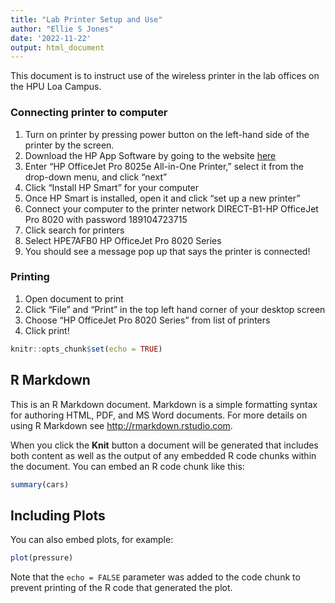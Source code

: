 ```yaml
---
title: "Lab Printer Setup and Use"
author: "Ellie S Jones"
date: '2022-11-22'
output: html_document
---
```


This document is to instruct use of the wireless printer in the lab offices on the HPU Loa Campus. 

### Connecting printer to computer

1. Turn on printer by pressing power button on the left-hand side of the printer by the screen.
2. Download the HP App Software by going to the website [here](123.hp.com)
3. Enter "HP OfficeJet Pro 8025e All-in-One Printer," select it from the drop-down menu, and click "next"
4. Click "Install HP Smart" for your computer
5. Once HP Smart is installed, open it and click "set up a new printer"
6. Connect your computer to the printer network DIRECT-B1-HP OfficeJet Pro 8020 with password 189104723715
7. Click search for printers
8. Select HPE7AFB0 HP OfficeJet Pro 8020 Series
9. You should see a message pop up that says the printer is connected!

### Printing

1. Open document to print
2. Click "File" and "Print" in the top left hand corner of your desktop screen
3. Choose "HP OfficeJet Pro 8020 Series" from list of printers
4. Click print!

```r
knitr::opts_chunk$set(echo = TRUE)
```

## R Markdown

This is an R Markdown document. Markdown is a simple formatting syntax for authoring HTML, PDF, and MS Word documents. For more details on using R Markdown see <http://rmarkdown.rstudio.com>.

When you click the **Knit** button a document will be generated that includes both content as well as the output of any embedded R code chunks within the document. You can embed an R code chunk like this:

```r
summary(cars)
```

## Including Plots

You can also embed plots, for example:

```r
plot(pressure)
```

Note that the `echo = FALSE` parameter was added to the code chunk to prevent printing of the R code that generated the plot.
